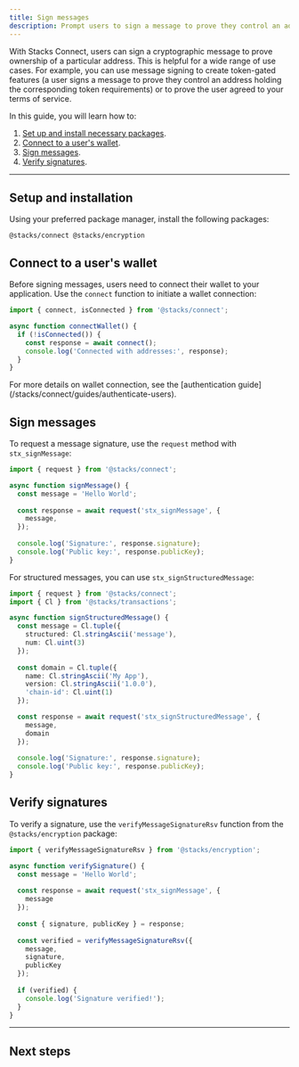 ```yaml
---
title: Sign messages
description: Prompt users to sign a message to prove they control an address or authorize an in-app action.
---
```




With Stacks Connect, users can sign a cryptographic message to prove ownership of a particular address. This is helpful for a wide range of use cases. For example, you can use message signing to create token-gated features (a user signs a message to prove they control an address holding the corresponding token requirements) or to prove the user agreed to your terms of service.

In this guide, you will learn how to:

1. [Set up and install necessary packages](#setup-and-installation).
2. [Connect to a user's wallet](#connect-to-a-users-wallet).
3. [Sign messages](#sign-messages).
4. [Verify signatures](#verify-signatures).

---

## Setup and installation

Using your preferred package manager, install the following packages:

```package-install
@stacks/connect @stacks/encryption
```

## Connect to a user's wallet

Before signing messages, users need to connect their wallet to your application. Use the `connect` function to initiate a wallet connection:

```ts
import { connect, isConnected } from '@stacks/connect';

async function connectWallet() {
  if (!isConnected()) {
    const response = await connect();
    console.log('Connected with addresses:', response);
  }
}
```

<Callout>
  For more details on wallet connection, see the [authentication guide](/stacks/connect/guides/authenticate-users).
</Callout>

## Sign messages

To request a message signature, use the `request` method with `stx_signMessage`:

```ts
import { request } from '@stacks/connect';

async function signMessage() {
  const message = 'Hello World';
  
  const response = await request('stx_signMessage', {
    message,
  });
  
  console.log('Signature:', response.signature);
  console.log('Public key:', response.publicKey);
}
```

For structured messages, you can use `stx_signStructuredMessage`:

```ts
import { request } from '@stacks/connect';
import { Cl } from '@stacks/transactions';

async function signStructuredMessage() {
  const message = Cl.tuple({
    structured: Cl.stringAscii('message'),
    num: Cl.uint(3)
  });
  
  const domain = Cl.tuple({
    name: Cl.stringAscii('My App'),
    version: Cl.stringAscii('1.0.0'),
    'chain-id': Cl.uint(1)
  });

  const response = await request('stx_signStructuredMessage', {
    message,
    domain
  });
  
  console.log('Signature:', response.signature);
  console.log('Public key:', response.publicKey);
}
```

## Verify signatures

To verify a signature, use the `verifyMessageSignatureRsv` function from the `@stacks/encryption` package:

```ts
import { verifyMessageSignatureRsv } from '@stacks/encryption';

async function verifySignature() {
  const message = 'Hello World';
  
  const response = await request('stx_signMessage', {
    message
  });
  
  const { signature, publicKey } = response;
  
  const verified = verifyMessageSignatureRsv({
    message,
    signature,
    publicKey
  });
  
  if (verified) {
    console.log('Signature verified!');
  }
}
```

---

## Next steps

<Cards>
  <Card
    href="/stacks/connect/guides/broadcast-transactions"
    title="Sign transactions"
    description="Learn how to sign transactions using Stacks Connect."
  />
  <Card
    href="/stacks/stacks.js/guides/post-conditions"
    title="Deep dive into post-conditions"
    description="Learn how to use post-conditions to secure your smart contracts."
  />
</Cards>

